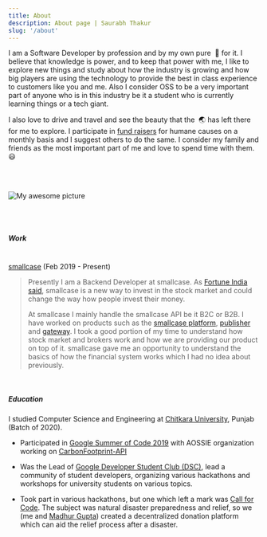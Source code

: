 ---
title: About
description: About page | Saurabh Thakur
slug: '/about'
---

I am a Software Developer by profession and by my own pure &nbsp;💖 for it. I believe that knowledge is power, and to keep that power with me, I like to explore new things and study about how the industry is growing and how big players are using the technology to provide the best in class experience to customers like you and me. Also I consider OSS to be a very important part of anyone who is in this industry be it a student who is currently learning things or a tech giant.

I also love to drive and travel and see the beauty that the &nbsp;🌏 has left there for me to explore. I participate in <a target="_blank" rel="noopener noreferrer" href="https://ketto.org">fund raisers</a> for humane causes on a monthly basis and I suggest others to do the same. I consider my family and friends as the most important part of me and love to spend time with them. 😃

<br/>
<br/>

![My awesome picture](./me-bw.jpg)

<br/>
<br/>

##### Work

<br/>
<Text sx={{ fontSize: [1,2,3], color:"#7e7777" }}><a target="_blank" href="https://smallcase.com">smallcase</a> (Feb 2019 - Present)</Text>

> Presently I am a Backend Developer at smallcase. As <a target="_blank" rel="noopener noreferrer" href="https://www.fortuneindia.com/enterprise/big-things-come-in-small-cases/103692">Fortune India said</a>, smallcase is a new way to invest in the stock market and could change the way how people invest their money.
>
> At smallcase I mainly handle the smallcase API be it B2C or B2B. I have worked on products such as the <a target="_blank" rel="noopener noreferrer" href="https://smallcase.com">smallcase platform</a>, <a target="_blank" href="https://publisher.smallcase.com">publisher</a> and <a target="_blank" href="https://gateway.smallcase.com">gateway</a>. I took a good portion of my time to understand how stock market and brokers work and how we are providing our product on top of it.
> smallcase gave me an opportunity to understand the basics of how the financial system works which I had no idea about previously.

<br/>

##### Education

I studied Computer Science and Engineering at <a target="_blank" rel="noopener noreferrer" href="https://chitkara.edu.in">Chitkara University</a>, Punjab (Batch of 2020).

- Participated in <a target="_blank" rel="noopener noreferrer" href="https://summerofcode.withgoogle.com/archive/2019/projects/5362213500485632/">Google Summer of Code 2019</a> with AOSSIE organization working on <a target="_blank" rel="noopener noreferrer" href="https://gitlab.com/aossie/CarbonFootprint-API">CarbonFootprint-API</a>

- Was the Lead of <a target="_blank" rel="noopener noreferrer" href="https://developers.google.com/community/dsc">Google Developer Student Club (DSC)</a>, lead a community of student developers, organizing various hackathons and workshops for university students on various topics.

- Took part in various hackathons, but one which left a mark was <a target="_blank" rel="noopener noreferrer" href="https://www.topcoder.com/challenges/30070727?tab=winners">Call for Code</a>. The subject was natural disaster preparedness and relief, so we (me and <a target="_blank" rel="noopener noreferrer" href="https://github.com/madhurgupta10">Madhur Gupta</a>) created a decentralized donation platform which can aid the relief process after a disaster.
